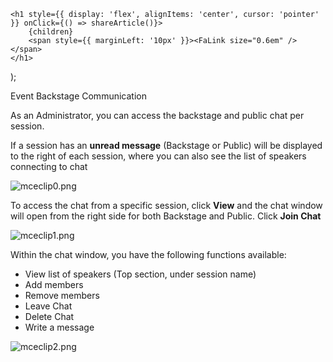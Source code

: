 

    <h1 style={{ display: 'flex', alignItems: 'center', cursor: 'pointer' }} onClick={() => shareArticle()}>
        {children} 
        <span style={{ marginLeft: '10px' }}><FaLink size="0.6em" /></span>
    </h1>
);

<ToastContainer />

<ClickableTitle>Event Backstage Communication</ClickableTitle>




As an Administrator, you can access the backstage and public chat per session.


If a session has an **unread message** (Backstage or Public) will be displayed to the right of each session, where you can also see the list of speakers connecting to chat


![mceclip0.png](../../../resources/article-images/12925752405779-Event-Backstage-Communication_1.png)


To access the chat from a specific session, click **View** and the chat window will open from the right side for both Backstage and Public. Click **Join Chat**


![mceclip1.png](../../../resources/article-images/12925752405779-Event-Backstage-Communication_2.png)


Within the chat window, you have the following functions available: 


* View list of speakers (Top section, under session name)
* Add members
* Remove members
* Leave Chat
* Delete Chat
* Write a message


![mceclip2.png](../../../resources/article-images/12925752405779-Event-Backstage-Communication_3.png)



